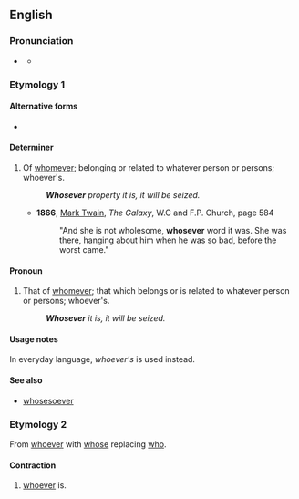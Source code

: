 ==English==

===Pronunciation===
* {{a|US}} {{IPA|en|/ˈhuzˌɛvəɹ/|/ˌhuzˈɛvəɹ/}}
** {{audio|en|en-US whosever.ogg|Audio (US)}}

===Etymology 1===
{{compound|en|whose|ever}}

====Alternative forms====
* {{alter|en|whoseever}}

====Determiner====
{{en-det}} {{tlb|en|formal}}

# {{lb|en|possessive}} Of [[whomever]]; belonging or related to whatever person or persons; whoever's.
#: '''''Whosever''' property it is, it will be seized.''
#* '''1866''', [[w:Mark Twain|Mark Twain]], ''The Galaxy'', W.C and F.P. Church, page 584
#*: "And she is not wholesome, '''whosever''' word it was. She was there, hanging about him when he was so bad, before the worst came."

====Pronoun====
{{en-pron}} {{tlb|en|formal}}

# {{lb|en|possessive}} That of [[whomever]]; that which belongs or is related to whatever person or persons; whoever's.
#: '''''Whosever''' it is, it will be seized.''

====Usage notes====
In everyday language, ''whoever's'' is used instead.

====See also====
* [[whosesoever]]

===Etymology 2===
From [[whoever]] with [[whose]] replacing [[who]].

====Contraction====
{{en-contraction}}

# {{lb|en|proscribed}} [[whoever]] is.